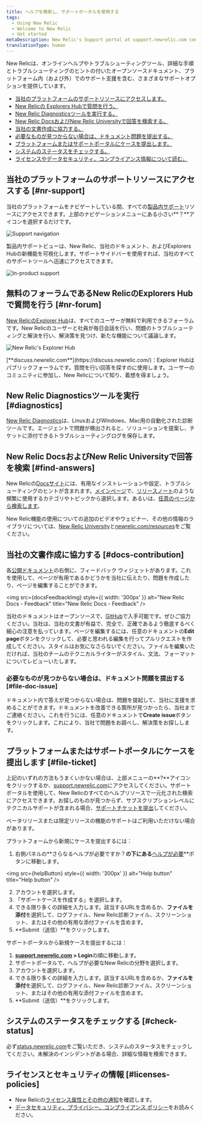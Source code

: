 ```yaml
---
title: ヘルプを検索し、サポートポータルを使用する
tags:
  - Using New Relic
  - Welcome to New Relic
  - Get started
metaDescription: New Relic's Support portal at support.newrelic.com contains several levels of self-help informational resources and support services.
translationType: human
---
```







New Relicは、オンラインヘルプやトラブルシューティングツール、詳細な手順とトラブルシューティングのヒントの付いたオープンソースドキュメント、プラットフォーム内（および外）でのサポート支援を含む、さまざまなサポートオプションを提供しています。

* [当社のプラットフォームのサポートリソースにアクセスします。](#nr-support)
* [New Relicの Explorers Hubで質問を行う。](#nr-forum)
* [New Relic Diagnosticsツールを実行する。](#diagnostics)
* [New Relic DocsおよびNew Relic Universityで回答を検索する。](#find-answers)
* [当社の文書作成に協力する。](#docs-contribution)
* [必要なものが見つからない場合は、ドキュメント問題を提出する。](#file-doc-issue)
* [プラットフォームまたはサポートポータルにケースを提出します。](#file-ticket)
* [システムのステータスをチェックする。](#check-status)
* [ライセンスやデータセキュリティ、コンプライアンス情報について読む。](#licenses-policies)

## 当社のプラットフォームのサポートリソースにアクセスする [#nr-support]

当社のプラットフォームをナビゲートしている間、すべての[製品内サポート](https://one.newrelic.com/redirect/support)リソースにアクセスできます。上部のナビゲーションメニューにある小さい**？**アイコンを選択するだけです。

<img
  title="Support navigation"
  alt="Support navigation"
  src={supportNav}
/>

製品内サポートビューは、New Relic、当社のドキュメント、およびExplorers Hubの新機能を可視化します。サポートサイドバーを使用すれば、当社のすべてのサポートツールへ迅速にアクセスできます。

<img
  title="New Relic's in-product support"
  alt="In-product support"
  src={inProductSupport}
/>

## 無料のフォーラムであるNew RelicのExplorers Hubで質問を行う [#nr-forum]

[New RelicのExplorer Hub](https://discuss.newrelic.com/)は、すべてのユーザーが無料で利用できるフォーラムです。New Relicのユーザーと社員が毎日会話を行い、問題のトラブルシューティングと解決を行い、解決策を見つけ、新たな機能について議論します。

<img
  title="New Relic's Explorer Hub"
  alt="New Relic's Explorer Hub"
  src={newRelicExplorersHub}
/>

<figcaption>
  [**discuss.newrelic.com**](https://discuss.newrelic.com/)：Explorer Hubはパブリックフォーラムです。質問を行い回答を探すのに使用します。ユーザーのコミュニティに参加し、New Relicについて知り、着想を得ましょう。
</figcaption>

## New Relic Diagnosticsツールを実行 [#diagnostics]

[New Relic Diagnostics](/docs/using-new-relic/cross-product-functions/troubleshooting/new-relic-diagnostics)は、LinuxおよびWindows、Mac用の自動化された診断ツールです。エージェントで問題が検出されると、ソリューションを提案し、チケットに添付できるトラブルシューティングログを保存します。

## New Relic DocsおよびNew Relic Universityで回答を検索 [#find-answers]

New Relicの[Docsサイト](https://docs.newrelic.com)には、有用なインストレーションや設定、トラブルシューティングのヒントが含まれます。[メインページ](http://docs.newrelic.com)で、[リリースノート](/docs/release-notes)のような頻繁に使用するカテゴリやトピックから選択します。あるいは、[任意のページから検索します](http://docs.newrelic.com/search)。

New Relic機能の使用についての追加のビデオやウェビナー、その他の情報のライブラリについては、[New Relic University](https://learn.newrelic.com/)と[newrelic.com/resources](https://newrelic.com/resources/videos)をご覧ください。

## 当社の文書作成に協力する [#docs-contribution]

各[公開ドキュメント](https://docs.newrelic.com)の右側に、フィードバック ウィジェットがあります。これを使用して、ページが有用であるかどうかを当社に伝えたり、問題を作成したり、ページを編集することができます。

<img
  src={docsFeedbackImg}
  style={{ width: '300px' }}
  alt="New Relic Docs - Feedback"
  title="New Relic Docs - Feedback"
/>

当社のドキュメントはオープンソースで、[GitHub](https://github.com/newrelic/docs-website)で入手可能です。ぜひご協力ください。当社は、当社の文書が有益で、完全で、正確であるよう徹底するべく細心の注意を払っています。ページを編集するには、任意のドキュメントの**Edit page**ボタンをクリックして、必要と思われる編集を行ってプルリクエストを作成してください。スタイルはお気になさらないでください。ファイルを編集いただければ、当社のチームのテクニカルライターがスタイル、文法、フォーマットについてレビューいたします。

### 必要なものが見つからない場合は、ドキュメント問題を提出する [#file-doc-issue]

ドキュメント内で答えが見つからない場合は、問題を提起して、当社に支援を求めることができます。ドキュメントを改善できる箇所が見つかったら、当社までご連絡ください。これを行うには、任意のドキュメントで**Create issue**ボタンをクリックします。これにより、当社で問題をお調べし、解決策をお探しします。

## プラットフォームまたはサポートポータルにケースを提出します [#file-ticket]

上記のいずれの方法もうまくいかない場合は、上部メニューの**?**アイコンをクリックするか、[support.newrelic.com](https://support.newrelic.com)にアクセスしてください。サポートポータルを使用して、New Relicのすべてのヘルプリソースで一元化された検索にアクセスできます。お探しのものが見つからず、サブスクリプションレベルにテクニカルサポートが含まれる場合、[サポートチケットを提出](https://support.newrelic.com/s/inbox)してください。

<Callout variant="important">
  ベータリリースまたは限定リリースの機能のサポートはご利用いただけない場合があります。
</Callout>

プラットフォームから新規にケースを提出するには：

1. 右側パネルの**さらなるヘルプが必要ですか？**の下にある**[ヘルプが必要](https://one.newrelic.com/redirect/support)**ボタンに移動します。

<img
  src={helpButton}
  style={{ width: '300px' }}
  alt="Help button"
  title="Help button"
/>

2. アカウントを選択します。
3. 「サポートケースを作成する」を選択します。
4. できる限り多くの詳細を入力します。該当するURLを含めるか、**ファイルを添付**を選択して、ログファイル、New Relic診断ファイル、スクリーンショット、またはその他の有用な添付ファイルを含めます。
5. **Submit（送信）**をクリックします。

サポートポータルから新規ケースを提出するには：

1. **[support.newrelic.com](https://support.newrelic.com) > Login**の順に移動します。
2. サポートポータルで、ヘルプが必要なNew Relicの分野を選択します。
3. アカウントを選択します。
4. できる限り多くの詳細を入力します。該当するURLを含めるか、**ファイルを添付**を選択して、ログファイル、New Relic診断ファイル、スクリーンショット、またはその他の有用な添付ファイルを含めます。
5. **Submit（送信）**をクリックします。

## システムのステータスをチェックする [#check-status]

必ず[status.newrelic.com](https://status.newrelic.com/)をご覧いただき、システムのスタータスをチェックしてください。未解決のインシデントがある場合、詳細な情報を検索できます。

## ライセンスとセキュリティの情報 [#licenses-policies]

* New Relicの[ライセンス属性とその他の通知](/docs/licenses)を確認します。
* [データセキュリティ、プライバシー、コンプライアンス ポリシー](/docs/security)をお読みください。